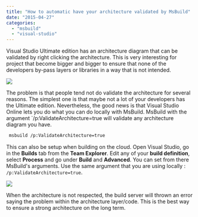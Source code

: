 ```yaml
---
title: "How to automatic have your architecture validated by MsBuild"
date: "2015-04-27"
categories: 
  - "msbuild"
  - "visual-studio"
---
```


Visual Studio Ultimate edition has an architecture diagram that can be validated by right clicking the architecture. This is very interesting for project that become bigger and bigger to ensure that none of the developers by-pass layers or libraries in a way that is not intended.

![](/images/blog/ValidateArchitectureInsideVisualStudio-400x294.png)

The problem is that people tend not do validate the architecture for several reasons. The simplest one is that maybe not a lot of your developers has the Ultimate edition. Nevertheless, the good news is that Visual Studio Online lets you do what you can do locally with MsBuild. MsBuild with the argument `/p:ValidateArchitecture=true  will validate any architecture diagram you have.

```sh 
 msbuild /p:ValidateArchitecture=true 
``` 

This can also be setup when building on the cloud. Open Visual Studio, go in the **Builds** tab from the **Team Explorer**. Edit any of your **build definition**, select **Process** and go under **Build** and **Advanced**. You can set from there MsBuild's arguments. Use the same argument that you are using locally : `/p:ValidateArchitecture=true`.

![](/images/blog/ArchitectureValidationFromMsBuildOnline-400x100.png)

When the architecture is not respected, the build server will thrown an error saying the problem within the architecture layer/code. This is the best way to ensure a strong architecture on the long term.
